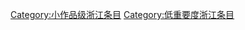 {{Articles by Quality and Importance|project=浙江|template=浙江专题|_bottom=true|articleonly=true|dispzero=no|linkstyle=}}
[[Category:小作品级浙江条目|Category:小作品级浙江条目]]
[[Category:低重要度浙江条目|Category:低重要度浙江条目]]